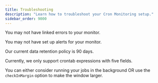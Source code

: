 ```yaml
---
title: Troubleshooting
description: "Learn how to troubleshoot your Cron Monitoring setup."
sidebar_order: 9000
---
```


<PlatformContent includePath="crons/troubleshooting" />

<Expandable title="Why aren't recurring job errors showing up on my monitor details page?">

You may not have <PlatformLink to="/crons/#connecting-errors-to-cron-monitors">linked errors to your monitor</PlatformLink>.

</Expandable>

<Expandable title="Why am I not receiving alerts when my monitor fails?">

You may not have <PlatformLink to="/crons/#alerts">set up alerts for your monitor</PlatformLink>.

</Expandable>

<Expandable title="What is the crons data retention policy for check-ins?">

Our current data retention policy is 90 days.

</Expandable>

<Expandable title="Do you support a monitor schedule with a six-field crontab expression?">

Currently, we only support crontab expressions with five fields.

</Expandable>

<Expandable title="My jobs time out because all of them start at the same time and sometimes they fail, how can I fix that?">

You can either consider running your jobs in the background OR use the `checkInMargin` option to make the window larger.

</Expandable>
